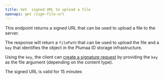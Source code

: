 ```yaml
---
title: Get  signed URL to upload a file
openapi: get /sign-file-url
---
```


This endpoint returns a signed URL that can be used to upload a file to the server.

The response will return a `filePath` that can be used to upload the file and a `key` that identifies the object in the Plumaa ID storage infrastructure.

Using the `key`, the client can [create a signature request](../signaturerequest/post-signature-request) by providing the `key` as the file argument (depending on the content type).

<Note>
The signed URL is valid for 15 minutes
</Note>

